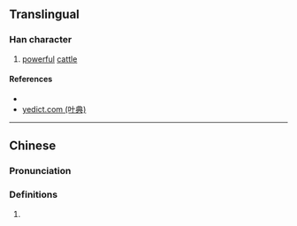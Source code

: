 {{character info/new}}
==Translingual==

===Han character===
{{Han char|rn=93|rad=牛|as=09|sn=13|four=27547|canj=HQRSE|ids=⿰牛叚}}

# [[powerful]] [[cattle]]

====References====
* {{Han ref|kx=0702.180|dkj=20077|dj=1115.230|hdz=31816.150|uh=728C|ud=29324|bh=DEA6|bd=56998}}
* [http://yedict.com/htm/72/728C.htm yedict.com (叶典)]

----

==Chinese==
{{zh-forms}}

===Pronunciation===
{{zh-pron
|m=jiā
|c=gaa1
|mc=y
|oc=y
|ma=
|cat=n
}}

===Definitions===
{{zh-hanzi}}

# {{rfdef|lang=zh}}